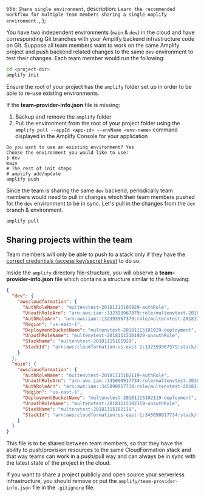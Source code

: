   title: `Share single environment`,
  description: `Learn the recommended workflow for multiple team members sharing a single Amplify environment.`,
};

You have two independent environments (`main` & `dev`) in the cloud and have corresponding Git branches with your Amplify backend infrastructure code on Git. Suppose all team members want to work on the same Amplify project and push backend related changes to the same `dev` environment to test their changes. Each team member would run the following:

```bash
cd <project-dir>
amplify init
```

<Callout warning>

Ensure the root of your project has the `amplify` folder set up in order to be able to re-use existing environments.

If the **team-provider-info.json** file is missing:

1. Backup and remove the `amplify` folder
2. Pull the environment from the root of your project folder using the `amplify pull --appId <app-id> --envName <env-name>` command displayed in the Amplify Console for your application

</Callout>

```console
Do you want to use an existing environment? Yes
Choose the environment you would like to use:
❯ dev
main
# The rest of init steps
# amplify add/update 
amplify push
```

Since the team is sharing the same `dev` backend, periodically team members would need to pull in changes which their team members pushed for the `dev` environment to be in sync. Let's pull in the changes from the `dev` branch & environment.

```bash
amplify pull
```

## Sharing projects within the team

<Callout warning>

Team members will only be able to push to a stack only if they have the [correct credentials (access key/secret keys)](https://docs.amplify.aws/cli/start/install#pre-requisites-for-installation) to do so.

</Callout>

Inside the `amplify` directory file-structure, you will observe a **team-provider-info.json** file which contains a structure similar to the following:

```json
{
  "dev": {
    "awscloudformation": {
      "AuthRoleName": "multenvtest-20181115101929-authRole",
      "UnauthRoleArn": "arn:aws:iam::132393967379:role/multenvtest-20181115101929-unauthRole",
      "AuthRoleArn": "arn:aws:iam::132393967379:role/multenvtest-20181115101929-authRole",
      "Region": "us-east-1",
      "DeploymentBucketName": "multenvtest-20181115101929-deployment",
      "UnauthRoleName": "multenvtest-20181115101929-unauthRole",
      "StackName": "multenvtest-20181115101929",
      "StackId": "arn:aws:cloudformation:us-east-1:132393967379:stack/multenvtest-20181115101929/fc7b1010-e902-11e8-a9bd-50fae97e0835"
    }
  },
  "main": {
    "awscloudformation": {
      "AuthRoleName": "multenvtest-20181115102119-authRole",
      "UnauthRoleArn": "arn:aws:iam::345090917734:role/multenvtest-20181115102119-unauthRole",
      "AuthRoleArn": "arn:aws:iam::345090917734:role/multenvtest-20181115102119-authRole",
      "Region": "us-east-1",
      "DeploymentBucketName": "multenvtest-20181115102119-deployment",
      "UnauthRoleName": "multenvtest-20181115102119-unauthRole",
      "StackName": "multenvtest-20181115102119",
      "StackId": "arn:aws:cloudformation:us-east-1:345090917734:stack/multenvtest-20181115102119/3e907b70-e903-11e8-a18b-503acac41e61"
    }
  }
}
```

This file is to be shared between team members, so that they have the ability to push/provision resources to the same CloudFormation stack and that way teams can work in a push/pull way and can always be in sync with the latest state of the project in the cloud.

If you want to share a project publicly and open source your serverless infrastructure, you should remove or put the `amplify/team-provider-info.json` file in the `.gitignore` file.
